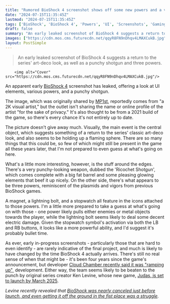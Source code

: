 ```yaml
---
title: "Rumored BioShock 4 screenshot shows off some new powers and a very punchy-looking shotgun"
date: "2024-07-15T11:35:45Z"
lastmod: "2024-07-15T11:35:45Z"
tags: ['BioShock', 'BioShock 4', 'Powers', 'UI', 'Screenshots', 'Gaming']
draft: false
summary: "An early leaked screenshot of BioShock 4 suggests a return to the series' art-deco look, as well as a punchy shotgun and three powers."
images: ["https://cdn.mos.cms.futurecdn.net/qqyR8FN9nDhqv4LMAXCukB.jpg"]
layout: PostSimple
---
```

> An early leaked screenshot of BioShock 4 suggests a return to the series' art-deco look, as well as a punchy shotgun and three powers.


        <img alt="Cover" src="https://cdn.mos.cms.futurecdn.net/qqyR8FN9nDhqv4LMAXCukB.jpg"/>
        
An apparent early [BioShock 4](https://www.gamesradar.com/bioshock-4-guide/) screenshot has leaked, offering a look at UI elements, various powers, and a punchy shotgun.

The image, which was originally shared by [MP1st](https://mp1st.com/news/report-bioshock-4-screenshot-surfaces-giving-us-look-early-look-at-ui-shotgun-and-more), reportedly comes from "a 2K visual artist," but the outlet isn't sharing the name or online profile of the artist "for the sake of privacy." It's also thought to be from a 2021 build of the game, so there's every chance it's not entirely up to date.

The picture doesn't give away much. Visually, the main event is the central object, which suggests something of a return to the series' classic art-deco look, and also seems to be holding up a flaming sphere. There are so many things that this could be, so few of which might still be present in the game all these years later, that I'm not prepared to even guess at what's going on here.

What's a little more interesting, however, is the stuff around the edges. There's a very punchy-looking weapon, dubbed the 'Ricochet Shotgun', which comes complete with a big fat barrel and some pleasing glowing elements that beef it up nicely. On the other side, there's what appears to be three powers, reminiscent of the plasmids and vigors from previous BioShock games.

A magnet, a lightning bolt, and a stopwatch all feature in the icons attached to those powers. I'm a little more prepared to take a guess at what's going on with those - one power likely pulls either enemies or metal objects towards the player, while the lightning bolt seems likely to deal some decent electric damage. Given the stopwatch symbol's activation via both the LB and RB buttons, it looks like a more powerful ability, and I'd suggest it's probably bullet time.

As ever, early in-progress screenshots - particularly those that are hard to even identify - are rarely indicative of the final project, and much is likely to have changed by the time BioShock 4 actually arrives. There's still no real sense of when that might be - it's been four years since the game's announcement, but developer [Cloud Chamber recently said it was "ramping up" ](https://www.gamesradar.com/games/bioshock/over-4-years-since-its-announcement-bioshock-4-studio-is-ramping-up-as-dev-teases-its-really-awesome-project/) development. Either way, the team seems likely to be beaten to the punch by original series creator Ken Levine, whose new game, [Judas, is set to launch by March 2025](https://www.gamesradar.com/bioshock-directors-next-game-judas-will-be-out-by-march-2025/).

*Levine recently revealed that *[<em>BioShock was nearly canceled just before launch, and even getting it off the ground in the fist place was a struggle</em>](https://www.gamesradar.com/games/bioshock/ken-levine-says-bioshock-nearly-went-nowhere-and-was-almost-canceled-we-cant-make-those-games-because-they-dont-sell/)*.*
        